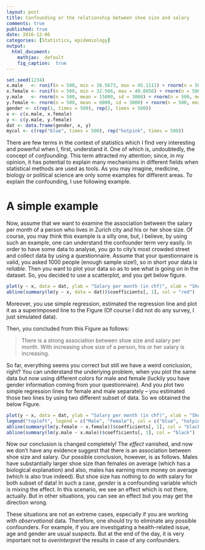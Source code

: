 ```yaml
---
layout: post
title: Confounding or the relationship between shoe size and salary
comments: true
published: true
date: 2016-12-06
categories: [Statistics, epidemiology]
output:
  html_document:
    mathjax:  default
    fig_caption:  true
---
```



```r
set.seed(1234)
x.male   <- runif(n = 500, min = 38.5673, max = 45.1111) + rnorm(n = 500, mean = 0, sd = 3)
x.female <- runif(n = 500, min = 32.566, max = 40.8856) + rnorm(n = 500, mean = 0, sd = 3)
y.male   <- rnorm(n = 500, mean = 15000, sd = 3000) + rnorm(n = 500, mean = 0, sd = 2)
y.female <- rnorm(n = 500, mean = 6000, sd = 3000) + rnorm(n = 500, mean = 0, sd = 2)
gender <- c(rep(1, times = 500), rep(2, times = 500))
x <- c(x.male, x.female)
y <- c(y.male, y.female)
dat <- data.frame(gender, x, y)
mycol <- c(rep("blue", times = 500), rep("hotpink", times = 500))
```


There are few terms in the context of statistics which I find very interesting and powerful when I, first, understand it. One of which is, undoubtedly, the concept of *confounding*. This term attracted my attention; since, in my opinion, it has potential to explain many mechanisms in different fields when statistical methods are used as tools. As you may imagine, medicine, biology or political science are only some examples for different areas. To explain the confounding, I use following example.

# A simple example

Now, assume that we want to examine the association between the salary per month of a person who lives in Zurich city and his or her shoe size. Of course, you may think this example is a silly one, but, I believe, by using such an example, one can understand the confounder term very easily. In order to have some data to analyse, you go to city's most crowded street and collect data by using a questionnaire. Assume that your questionnaire is valid, you asked 1000 people (enough sample size!), so in short your data is *reliable*. Then you want to plot your data so as to see what is going on in the dataset. So, you decided to use a scatterplot, and you get below figure.

```r
plot(y ~ x, data = dat, ylab = "Salary per month (in chf)", xlab = "Shoe size")
abline(summary(lm(y ~ x, data = dat))$coefficients[, 1], col = "red")
```


 Moreover, you use simple regression, estimated the regression line and plot it as a superimposed line to the Figure (Of course I did not do any survey, I just simulated data).
 
Then, you concluded from this Figure as follows:

>There is a strong association between shoe size and salary per month. With increasing shoe size of a person, his or her salary is increasing.

So far, everything seems you correct but still we have a weird conclusion, right? You can understand the underlying problem, when you plot the same data but now using different colors for male and female (luckily you have gender information coming from your questionnaire). And you plot two simple regression lines for female and male separately -- you estimated those two lines by using two different subset of data. So we obtained the below Figure.

```r
plot(y ~ x, data = dat, ylab = "Salary per month (in chf)", xlab = "Shoe size", col = mycol, pch = 1)
legend("topleft", legend = c("Male", "Female"), col = c("blue", "hotpink"), pch = 1)
abline(summary(lm(y.female ~ x.female))$coefficients[, 1], col = "black")
abline(summary(lm(y.male ~ x.male))$coefficients[, 1], col = "black")
```

Now our conclusion is changed completely! The *effect* vanished, and now we don't have any evidence suggest that there is an association between shoe size and salary. Our possible conclusion, however, is as follows. Males have substantially larger shoe size than females on average (which has a biological explanation) and also, males has earning more money on average (which is also true indeed). But shoe size has nothing to do with salary for both subset of data! In such a case, *gender* is a confounding variable which is mixing the effect. In this scenario, we see an effect which is not there, actually. But in other situations, you can see an effect but you may get the direction wrong.

These situations are not an extreme cases, especially if you are working with *observational* data. Therefore, one should try to eliminate any possible confounders. For example, if you are investigating a health-related issue, age and gender are usual suspects. But at the end of the day, it is very important not to *overinterpret* the results in case of any confounders.
